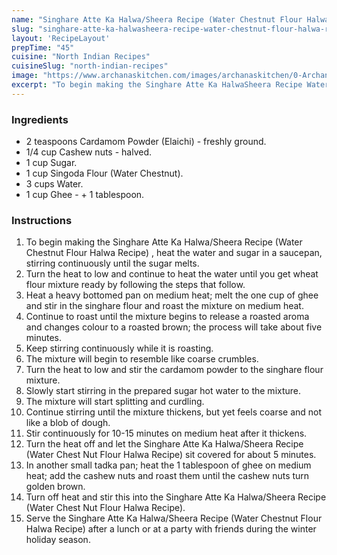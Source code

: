 ---
name: "Singhare Atte Ka Halwa/Sheera Recipe (Water Chestnut Flour Halwa Recipe)"
slug: "singhare-atte-ka-halwasheera-recipe-water-chestnut-flour-halwa-recipe"
layout: 'RecipeLayout'
prepTime: "45"
cuisine: "North Indian Recipes"
cuisineSlug: "north-indian-recipes"
image: "https://www.archanaskitchen.com/images/archanaskitchen/0-Archanas-Kitchen-Recipes/2016/sept-20/Singhare_Atta_Ka_Halwa_Recipe_water_Chestnut_Flour_Pudding-6.jpg"
excerpt: "To begin making the Singhare Atte Ka HalwaSheera Recipe Water Chestnut Flour Halwa Recipe , heat the water and sugar in a saucepan, stirring continuously until the sugar melts"
---

### Ingredients

- 2 teaspoons Cardamom Powder (Elaichi) - freshly ground.
- 1/4 cup Cashew nuts - halved.
- 1 cup Sugar.
- 1 cup Singoda Flour (Water Chestnut).
- 3 cups Water.
- 1 cup Ghee - + 1 tablespoon.

### Instructions

1. To begin making the Singhare Atte Ka Halwa/Sheera Recipe (Water Chestnut Flour Halwa Recipe) , heat the water and sugar in a saucepan, stirring continuously until the sugar melts.
1. Turn the heat to low and continue to heat the water until you get wheat flour mixture ready by following the steps that follow.
1. Heat a heavy bottomed pan on medium heat; melt the one cup of ghee and stir in the singhare flour and roast the mixture on medium heat.
1. Continue to roast until the mixture begins to release a roasted aroma and changes colour to a roasted brown; the process will take about five minutes.
1. Keep stirring continuously while it is roasting.
1. The mixture will begin to resemble like coarse crumbles.
1. Turn the heat to low and stir the cardamom powder to the singhare flour mixture.
1. Slowly start stirring in the prepared sugar hot water to the mixture.
1. The mixture will start splitting and curdling.
1. Continue stirring until the mixture thickens, but yet feels coarse and not like a blob of dough.
1. Stir continuously for 10-15 minutes on medium heat after it thickens.
1. Turn the heat off and let the Singhare Atte Ka Halwa/Sheera Recipe (Water Chest Nut Flour Halwa Recipe) sit covered for about 5 minutes.
1. In another small tadka pan; heat the 1 tablespoon of ghee on medium heat; add the cashew nuts and roast them until the cashew nuts turn golden brown.
1. Turn off heat and stir this into the Singhare Atte Ka Halwa/Sheera Recipe (Water Chest Nut Flour Halwa Recipe).
1. Serve the Singhare Atte Ka Halwa/Sheera Recipe (Water Chestnut Flour Halwa Recipe) after a lunch or at a party with friends during the winter holiday season.
